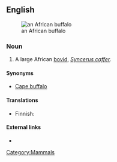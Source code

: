 ==English==
[[Image:African Buffalo.JPG|thumb|right|an African buffalo]]
===Noun===
{{en-noun|sg=[[African]] [[buffalo]]}}

# A large African [[bovid]], ''[[Syncerus caffer]]''.

====Synonyms====
* [[Cape buffalo]]

====Translations====
{{trans-top|large bovid}}
{{trans-mid}}
* Finnish: {{t-|fi|kafferipuhveli}}
{{trans-bottom}}

====External links====
* {{pedia}}
[[Category:Mammals]]